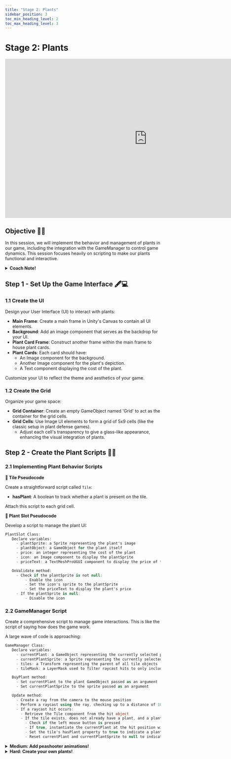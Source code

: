 ---
title: "Stage 2: Plants"
sidebar_position: 3
toc_min_heading_level: 2
toc_max_heading_level: 3
---

# Stage 2: Plants

<iframe style={{}} width="917" height="516" src="https://player.vimeo.com/video/970268854?badge=0&amp;autopause=0&amp;player_id=0&amp;app_id=58479" title="Unity 2D - Stage 2" frameborder="0" allow="accelerometer; autoplay; clipboard-write; encrypted-media; gyroscope; picture-in-picture; web-share" referrerpolicy="strict-origin-when-cross-origin" allowfullscreen></iframe>

## Objective 🧐🗿

In this session, we will implement the behavior and management of plants in our game, including the integration with the GameManager to control game dynamics. This session focuses heavily on scripting to make our plants functional and interactive.

<details>
    <summary><strong>Coach Note!</strong></summary>

  These are the topics you will be going over for this stage.

  <details>
    <summary><strong>Standard</strong></summary>

    - Basics of Making UI with Unity: Introduction to creating user interfaces, including Canvas, UI elements (buttons, text, images), and basic UI interactions.
    - Creatring the Grid: Make each individual square then adding colliders and tile script.
    - How If Statements Work: Explanation of conditional statements (if, else if, else) and their usage in Unity scripts to control flow based on conditions.
  </details>

  <details>
    <summary><strong>Advanced</strong></summary>

    - Explain Raycasting: Detailed explanation of raycasting, how it works, and its practical applications in detecting objects in 2D space.
    - Basics of LayerMasks: Understanding LayerMasks, their purpose, and how to use them to filter objects for raycasting and other operations.
  </details>
</details>

## Step 1 - Set Up the Game Interface 🖋️💻

### 1.1 Create the UI

Design your User Interface (UI) to interact with plants:

- **Main Frame**: Create a main frame in Unity's Canvas to contain all UI elements.
- **Background**: Add an image component that serves as the backdrop for your UI.
- **Plant Card Frame**: Construct another frame within the main frame to house plant cards.
- **Plant Cards**: Each card should have:
  - An Image component for the background.
  - Another Image component for the plant's depiction.
  - A Text component displaying the cost of the plant.

Customize your UI to reflect the theme and aesthetics of your game.

### 1.2 Create the Grid

Organize your game space:

- **Grid Container**: Create an empty GameObject named 'Grid' to act as the container for the grid cells.
- **Grid Cells**: Use Image UI elements to form a grid of 5x9 cells (like the classic setup in plant defense games).
  - Adjust each cell's transparency to give a glass-like appearance, enhancing the visual integration of plants.

## Step 2 - Create the Plant Scripts 🌱📜

### 2.1 Implementing Plant Behavior Scripts

**📝 Tile Pseudocode**

Create a straightforward script called `Tile`:

- **hasPlant**: A boolean to track whether a plant is present on the tile.

Attach this script to each grid cell.

**📝 Plant Slot Pseudocode**

Develop a script to manage the plant UI:

```csharp
PlantSlot Class:
   Declare variables:
     - plantSprite: a Sprite representing the plant's image
     - plantObject: a GameObject for the plant itself
     - price: an integer representing the cost of the plant
     - icon: an Image component to display the plantSprite
     - priceText: a TextMeshProUGUI component to display the price of the plant

   OnValidate method:
     - Check if the plantSprite is not null:
         - Enable the icon
         - Set the icon's sprite to the plantSprite
         - Set the priceText to display the plant's price
     - If the plantSprite is null:
         - Disable the icon

```
### 2.2 GameManager Script

Create a comprehensive script to manage game interactions. This is like the script of saying how does the game work.

A large wave of code is approaching: 

```csharp
GameManager Class:
   Declare variables:
     - currentPlant: a GameObject representing the currently selected plant
     - currentPlantSprite: a Sprite representing the currently selected plant's image
     - tiles: a Transform representing the parent of all tile objects
     - tileMask: a LayerMask used to filter raycast hits to only include tile objects

   BuyPlant method:
     - Set currentPlant to the plant GameObject passed as an argument
     - Set currentPlantSprite to the sprite passed as an argument

   Update method:
     - Create a ray from the camera to the mouse position
     - Perform a raycast using the ray, checking up to a distance of 100 units, and only considering objects on the tileMask layer
     - If a raycast hit occurs:
       - Retrieve the Tile component from the hit object
       - If the tile exists, does not already have a plant, and a plant is currently selected:
         - Check if the left mouse button is pressed
         - If true, instantiate the currentPlant at the hit position with no rotation
         - Set the tile's hasPlant property to true to indicate a plant has been placed
         - Reset currentPlant and currentPlantSprite to null to indicate no plant is currently selected
```

<details>
    <summary><strong>Medium: Add peashooter animations!</strong></summary>


**Goal: Implement interactive animations for the peashooter!**

    **3.1 Gather your assets**

    Search online for peashooter assets to animate! Preferably peashooter sheet with a different image for each frame. 

    **3.2 Editing the sheet**

    Use the sprite editor and slice the sheet file, then replace the existing peashooter object's sprite with the peashooter sheet. 

    **3.3 Animate**

    Use the animation editor to create an animation! Simply drag the images onto the editor and click play until the animation looks right. 

</details>

<details>
    <summary><strong>Hard: Create your own plants!</strong></summary>

**Goal: Create different types of plants!**

    **4.1 Gather your assets**

       Search online for plant assets to animate! Preferably a plant sheet with a different image for each frame. 

    **4.2 Create new behaviors**

        Script your plant to be unique by giving cool functionalities to protect the house from the zombies! 
</details>